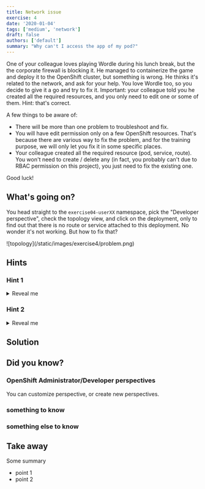 ```yaml
---
title: Network issue
exercise: 4
date: '2020-01-04'
tags: ['medium', 'network']
draft: false
authors: ['default']
summary: "Why can't I access the app of my pod?"
---
```


One of your colleague loves playing Wordle during his lunch break, but the the corporate firewall is blocking it.
He managed to containerize the game and deploy it to the OpenShift cluster, but something is wrong. He thinks
it's related to the network, and ask for your help. You love Wordle too, so you decide to give it a go and try to
fix it. Important: your colleague told you he created all the required resources, and you only need to edit one or
some of them. Hint: that's correct.

A few things to be aware of:
- There will be more than one problem to troubleshoot and fix.
- You will have edit permission only on a few OpenShift resources. That's because there are various way to fix
the problem, and for the training purpose, we will only let you fix it in some specific places.
- Your colleague created all the required resource (pod, service, route). You won't need to create / delete any
(in fact, you probably can't due to RBAC permission on this project), you just need to fix the existing one.

Good luck!


<TOCInline toc={props.toc} asDisclosure />


## What's going on?

You head straight to the `exercise04-userXX` namespace, pick the "Developer perspective", check the topology view, and click on the
deployment, only to find out that there is no route or service attached to this deployment. No wonder it's not working. But how to fix that?

<Zoom>
![topology](/static/images/exercise4/problem.png)
</Zoom>



## Hints
### Hint 1
<details>
  <summary>Reveal me</summary>

Something

</details>

### Hint 2
<details>
  <summary>Reveal me</summary>

Something
</details>


## Solution


## Did you know?
### OpenShift Administrator/Developer perspectives
You can customize perspective, or create new perspectives.

### something to know


### something else to know


## Take away
Some summary
- point 1
- point 2


